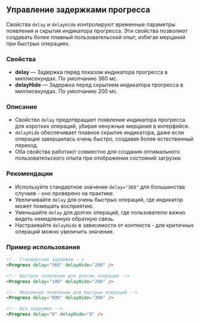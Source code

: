 ## Управление задержками прогресса

Свойства `delay` и `delayHide` контролируют временные параметры появления и скрытия индикатора прогресса. Эти свойства позволяют создавать более плавный пользовательский опыт, избегая мерцаний при быстрых операциях.

### Свойства

- **delay** — Задержка перед показом индикатора прогресса в миллисекундах. По умолчанию 360 мс.
- **delayHide** — Задержка перед скрытием индикатора прогресса в миллисекундах. По умолчанию 200 мс.

### Описание

- Свойство `delay` предотвращает появление индикатора прогресса для коротких операций, убирая ненужные мерцания в интерфейсе.
- `delayHide` обеспечивает плавное скрытие индикатора, даже если операция завершилась очень быстро, создавая более естественный переход.
- Оба свойства работают совместно для создания оптимального пользовательского опыта при отображении состояний загрузки.

### Рекомендации

- Используйте стандартное значение `delay="360"` для большинства случаев - оно проверено на практике.
- Увеличивайте `delay` для очень быстрых операций, где индикатор может помешать восприятию.
- Уменьшайте `delay` для долгих операций, где пользователю важно видеть немедленную обратную связь.
- Настраивайте `delayHide` в зависимости от контекста - для критичных операций можно увеличить значение.

### Пример использования

```html
<!-- Стандартные задержки -->
<Progress delay="360" delayHide="200" />

<!-- Быстрое появление для долгих операций -->
<Progress delay="100" delayHide="200" />

<!-- Медленное появление для быстрых операций -->
<Progress delay="800" delayHide="300" />

<!-- Без задержек -->
<Progress delay="0" delayHide="0" />
```
